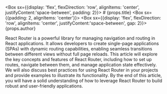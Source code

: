 
<Box sx={{display: 'flex', flexDirection: 'row', alignItems: 'center', justifyContent:'space-between', padding: 2}}>
    # {props.title}
    <Box sx={{padding: 2, alignItems: 'center'}}>
        <Box sx={{display: 'flex', flexDirection: 'row', alignItems: 'center', justifyContent:'space-between', gap: 2}}>
            <Avatar alt="Hariom Sharma" src="/static/images/avatar/1.jpg" />
            <Typography variant="h6">{props.author}</Typography>
        </Box>
    </Box>
</Box>

<Typography variant="p" color="text.secondary" gutterBottom>
  React Router is a powerful library for managing navigation and routing in React applications. It allows developers to create single-page applications (SPAs) with dynamic routing capabilities, enabling seamless transitions between different views without full page reloads.
  This article will explore the key concepts and features of React Router, including how to set up routes, navigate between them, and manage application state effectively.
    We will also discuss best practices for using React Router in your projects and provide examples to illustrate its functionality.
    By the end of this article, you will have a solid understanding of how to leverage React Router to build robust and user-friendly applications. 
</Typography>






